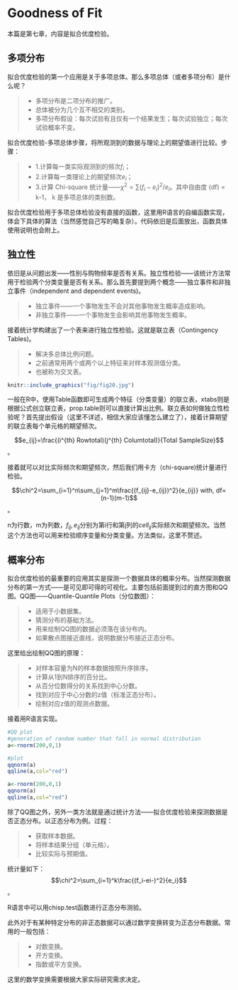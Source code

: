 # Goodness of Fit {#goodness}
本篇是第七章，内容是拟合优度检验。

## 多项分布

拟合优度检验的第一个应用是关于多项总体。那么多项总体（或者多项分布）是什么呢？

> * 多项分布是二项分布的推广。
> * 总体被分为几个互不相交的类别。
> * 多项分布假设：每次试验有且仅有一个结果发生；每次试验独立；每次试验概率不变。

拟合优度检验-多项总体步骤，将所观测到的数据与理论上的期望值进行比较。步骤：

> * 1.计算每一类实际观测到的频次$f_i$；
> * 2.计算每一类理论上的期望频次$e_i$；
> * 3.计算 Chi-square 统计量——$\chi^2=\sum(f_i-e_i)^2/e_i$。其中自由度 (df) = k-1， k 是多项总体的类别数。

拟合优度检验用于多项总体检验没有直接的函数，这里用R语言的自编函数实现，体会下具体的算法（当然感觉自己写的略复杂）。代码依旧是后面放出，函数具体使用说明也会附上。

## 独立性

依旧是从问题出发——性别与购物频率是否有关系。独立性检验——该统计方法常用于检验两个分类变量是否有关系。那么首先要提到两个概念——独立事件和非独立事件（independent and dependent events)。

> * 独立事件——一个事物发生不会对其他事物发生概率造成影响。
> * 非独立事件——一个事物发生会影响其他事物发生概率。

接着统计学构建出了一个表来进行独立性检验。这就是联立表（Contingency Tables)。

> * 解决多总体比例问题。
> * 之前通常用两个或两个以上特征来对样本观测值分类。
> * 也被称为交叉表。

```r
knitr::include_graphics("fig/fig20.jpg")
```

一般在R中，使用Table函数即可生成两个特征（分类变量）的联立表，xtabs则是根据公式创立联立表，prop.table则可以直接计算出比例。联立表如何做独立性检验呢？首先提出假设（这里不详述，相信大家应该懂怎么建立了），接着计算期望的联立表每个单元格的期望频次。

$$e_{ij}=\frac{(i^{th} Rowtotal)(j^{th} Columtotal)}{Total SampleSize}$$。

接着就可以对比实际频次和期望频次，然后我们用卡方（chi-square)统计量进行检验。

$$\chi^2=\sum_{i=1}^n\sum_{j=1}^m\frac{(f_{ij}-e_{ij})^2}{e_{ij}} with, df=(n-1)(m-1)$$。

n为行数，m为列数，$f_{ij},e_{ij}$分别为第i行和第j列的$cell_{ij}$实际频次和期望频次。当然这个方法也可以用来检验顺序变量和分类变量。方法类似，这里不赘述。

## 概率分布
拟合优度检验的最重要的应用其实是探测一个数据具体的概率分布。当然探测数据分布的第一方式——是可见即可得的可视化。主要包括前面提到过的直方图和QQ图。QQ图——Quantile-Quantile Plots（分位数图）：

> * 适用于小数据集。
> * 猜测分布的基础方法。
> * 用来绘制QQ图的数据必须落在该分布内。
> * 如果散点图接近直线，说明数据分布接近正态分布。

这里给出绘制QQ图的原理：

> * 对样本容量为N的样本数据按照升序排序。
> * 计算从1到N排序的百分比。
> * 从百分位数得分的关系找到中心分数。
> * 找到对应于中心分数的z值（标准正态分布）。
> * 绘制对应z值的观测点数据。

接着用R语言实现。

```r
#QQ plot
#generation of random number that fall in normal distribution
a<-rnorm(200,0,1)

#plot
qqnorm(a)
qqline(a,col="red")
```


```r
a<-rnorm(200,0,1)
qqnorm(a)
qqline(a,col="red")
```


除了QQ图之外，另外一类方法就是通过统计方法——拟合优度检验来探测数据是否正态分布。以正态分布为例。过程：

> * 获取样本数据。
> * 将样本结果分组（单元格）。
> * 比较实际与预期值。

统计量如下：
$$\chi^2=\sum_{i=1}^k\frac{(f_i-ei-)^2}{e_i}$$。

R语言中可以用chisp.test函数进行正态分布测验。

此外对于有某种特定分布的非正态数据可以通过数学变换转变为正态分布数据。常用的一般包括：

> * 对数变换。
> * 开方变换。
> * 指数或平方变换。

这里的数学变换需要根据大家实际研究需求决定。
